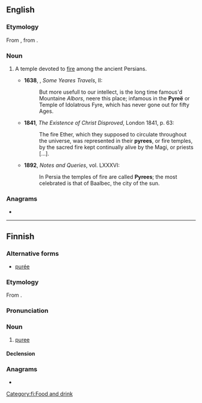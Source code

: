 ==English==

===Etymology===
From {{etyl|LL.|en}} {{m|la|pyreum}}, from {{etyl|grc|en}} {{m|grc|πυρεῖον}}.

===Noun===
{{en-noun}}

# {{lb|en|obsolete|rare}} A temple devoted to [[fire]] among the ancient Persians.
#* '''1638''', {{w|Sir Thomas Herbert, 1st Baronet|Thomas Herbert}}, ''Some Yeares Travels'', II:
#*: But more usefull to our intellect, is the long time famous'd Mountaine ''Albors'', neere this place; infamous in the '''Pyreë''' or Temple of Idolatrous Fyre, which has never gone out for fifty Ages.
#* '''1841''', ''The Existence of Christ Disproved'', London 1841, p. 63:
#*: The fire Ether, which they supposed to circulate throughout the universe, was represented in their '''pyrees''', or fire temples, by the sacred fire kept continually alive by the Magi, or priests [...].
#* '''1892''', ''Notes and Queries'', vol. LXXXVI:
#*: In Persia the temples of fire are called '''Pyrees'''; the most celebrated is that of Baalbec, the city of the sun.

===Anagrams===
* {{anagrams|en|Peery|Peyer|peery}}

----

==Finnish==

===Alternative forms===
* [[purée#Finnish|purée]]

===Etymology===
From {{bor|fi|fr|purée}}.

===Pronunciation===
{{IPA|/ˈpyre̞ː/|lang=fi}}

===Noun===
{{fi-noun}}

# [[puree]]

====Declension====
{{fi-decl-filee|pyree|ä}}

===Anagrams===
* {{anagrams|fi|rypee}}

[[Category:fi:Food and drink]]